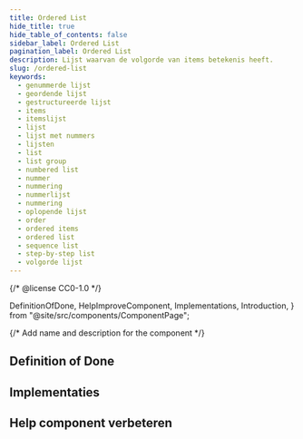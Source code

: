 ```yaml
---
title: Ordered List
hide_title: true
hide_table_of_contents: false
sidebar_label: Ordered List
pagination_label: Ordered List
description: Lijst waarvan de volgorde van items betekenis heeft.
slug: /ordered-list
keywords:
  - genummerde lijst
  - geordende lijst
  - gestructureerde lijst
  - items
  - itemslijst
  - lijst
  - lijst met nummers
  - lijsten
  - list
  - list group
  - numbered list
  - nummer
  - nummering
  - nummerlijst
  - nummering
  - oplopende lijst
  - order
  - ordered items
  - ordered list
  - sequence list
  - step-by-step list
  - volgorde lijst
---
```


{/* @license CC0-1.0 */}

  DefinitionOfDone,
  HelpImproveComponent,
  Implementations,
  Introduction,
} from "@site/src/components/ComponentPage";

{/* Add name and description for the component */}


<Introduction component={component} headingLevel={1} description={description} />

## Definition of Done

<DefinitionOfDone component={component} headingLevel={3} />

## Implementaties

<Implementations component={component} headingLevel={3} />

## Help component verbeteren

<HelpImproveComponent component={component} headingLevel={3} />
